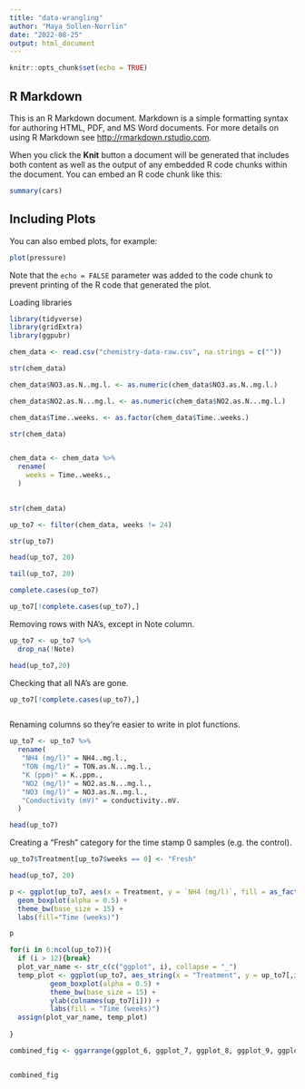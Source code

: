 ```yaml
---
title: "data-wrangling"
author: "Maya Sollen-Norrlin"
date: "2022-08-25"
output: html_document
---
```


```r
knitr::opts_chunk$set(echo = TRUE)
```

## R Markdown

This is an R Markdown document. Markdown is a simple formatting syntax for authoring HTML, PDF, and MS Word documents. For more details on using R Markdown see <http://rmarkdown.rstudio.com>.

When you click the **Knit** button a document will be generated that includes both content as well as the output of any embedded R code chunks within the document. You can embed an R code chunk like this:

```r
summary(cars)
```

## Including Plots

You can also embed plots, for example:

```r
plot(pressure)
```

Note that the `echo = FALSE` parameter was added to the code chunk to prevent printing of the R code that generated the plot.

Loading libraries   
```r

library(tidyverse)
library(gridExtra)
library(ggpubr)
```



```r

chem_data <- read.csv("chemistry-data-raw.csv", na.strings = c(""))

```

 

```r

str(chem_data)


```



```r

chem_data$NO3.as.N..mg.l. <- as.numeric(chem_data$NO3.as.N..mg.l.)

```



```r

chem_data$NO2.as.N...mg.l. <- as.numeric(chem_data$NO2.as.N...mg.l.)


```


```r

chem_data$Time..weeks. <- as.factor(chem_data$Time..weeks.)

```

```r


str(chem_data)



```



```r

chem_data <- chem_data %>% 
  rename(
    weeks = Time..weeks.,
  )
  

str(chem_data)

```

```r
  
up_to7 <- filter(chem_data, weeks != 24)

str(up_to7)
```


```r
head(up_to7, 20)
```

```r
tail(up_to7, 20)

```




```r

complete.cases(up_to7)

```



```r


up_to7[!complete.cases(up_to7),]


```




Removing rows with NA's, except in Note column.
```r

up_to7 <- up_to7 %>%
  drop_na(!Note)

head(up_to7,20)

```


Checking that all NA's are gone.
```r


up_to7[!complete.cases(up_to7),]



```
Renaming columns so they're easier to write in plot functions.
```r

up_to7 <- up_to7 %>% 
  rename(
   "NH4 (mg/l)" = NH4..mg.l.,
   "TON (mg/l)" = TON.as.N...mg.l.,
   "K (ppm)" = K..ppm.,
   "NO2 (mg/l)" = NO2.as.N...mg.l.,
   "NO3 (mg/l)" = NO3.as.N..mg.l.,
   "Conductivity (mV)" = conductivity..mV.
  )

head(up_to7)


```

Creating a "Fresh" category for the time stamp 0 samples (e.g. the control).
```r

up_to7$Treatment[up_to7$weeks == 0] <- "Fresh"

head(up_to7, 20)

```


```r


p <- ggplot(up_to7, aes(x = Treatment, y = `NH4 (mg/l)`, fill = as_factor(weeks))) +
  geom_boxplot(alpha = 0.5) +
  theme_bw(base_size = 15) +
  labs(fill="Time (weeks)")

p


```



 
```r


for(i in 6:ncol(up_to7)){
  if (i > 12){break}
  plot_var_name <- str_c(c("ggplot", i), collapse = "_")
  temp_plot <- ggplot(up_to7, aes_string(x = "Treatment", y = up_to7[,i], fill="weeks")) +
          geom_boxplot(alpha = 0.5) +
          theme_bw(base_size = 15) +
          ylab(colnames(up_to7[i])) +
          labs(fill = "Time (weeks)")
  assign(plot_var_name, temp_plot)
  
}

```
 
 
```r


combined_fig <- ggarrange(ggplot_6, ggplot_7, ggplot_8, ggplot_9, ggplot_10, ggplot_11, ggplot_12, common.legend = TRUE, legend = "bottom")


combined_fig
 
 
``` 
 
 